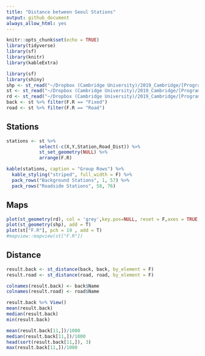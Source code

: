 ```yaml
---
title: "Distance between Seoul Stations"
output: github_document
always_allow_html: yes
---
```


```r
knitr::opts_chunk$set(echo = TRUE)
library(tidyverse)
library(sf)
library(knitr)
library(kableExtra)
```


```r
library(sf)
library(shiny)
shp <- st_read("~/Dropbox (Cambridge University)/2019_Cambridge/[Programming]/R/Spatial-Interpolation/seoul/Seoul_City.shp")
st <- st_read("~/Dropbox (Cambridge University)/2019_Cambridge/[Programming]/R/Spatial-Interpolation/seoul/stations_10km.shp")
rd <- st_read("~/Dropbox (Cambridge University)/2019_Cambridge/[Programming]/R/Spatial-Interpolation/seoul/road_10km.shp")
back <- st %>% filter(F.R == "Fixed")
road <- st %>% filter(F.R == "Road")
```

## Stations

```r
stations <- st %>% 
            select(-c(X,Y,Station,Road_Dist)) %>% 
            st_set_geometry(NULL) %>%
            arrange(F.R) 

kable(stations, caption = "Group Rows") %>%
  kable_styling("striped", full_width = F) %>%
  pack_rows("Background Stations", 1, 57) %>%
  pack_rows("Roadside Stations", 58, 76)
```


## Maps

```r
plot(st_geometry(rd), col = 'grey',key.pos=NULL, reset = F,axes = TRUE, main = "")
plot(st_geometry(shp), add = T)
plot(st["F.R"], pch = 19 , add = T)
#mapview::mapview(st["F.R"])
```


## Distance

```r
result.back <- st_distance(back, back, by_element = F)
result.road <- st_distance(road, road, by_element = F)

colnames(result.back) <- back$Name
colnames(result.road) <- road$Name

result.back %>% View()
mean(result.back)
median(result.back)
min(result.back)

mean(result.back[11,])/1000 
median(result.back[11,])/1000 
head(sort(result.back[11,]), 3)
max(result.back[11,])/1000 


```